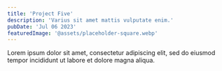 ```yaml
---
title: 'Project Five'
description: 'Varius sit amet mattis vulputate enim.'
pubDate: 'Jul 06 2023'
featuredImage: '@assets/placeholder-square.webp'
---
```



<ProjectImage path={image1} alt="Placeholder landscape image"/>

Lorem ipsum dolor sit amet, consectetur adipiscing elit, sed do eiusmod tempor incididunt ut labore et dolore magna aliqua.
